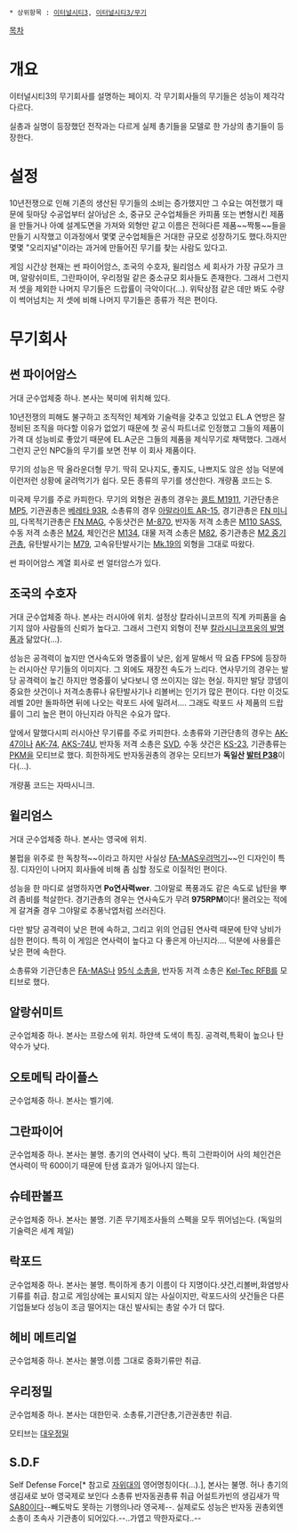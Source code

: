  * 상위항목 : [[이터널시티3]], [[이터널시티3/무기]]

[[목차]]
= 개요 =
이터널시티3의 무기회사를 설명하는 페이지. 각 무기회사들의 무기들은 성능이 제각각 다르다.

실총과 실명이 등장했던 전작과는 다르게 실제 총기들을 모델로 한 가상의 총기들이 등장한다.

= 설정 =
10년전쟁으로 인해 기존의 생산된 무기들의 소비는 증가했지만 그 수요는 여전했기 때문에 뒷마당 수공업부터 살아남은 소, 중규모 군수업체들은 카피품 또는 변형시킨 제품을 만들거나 아예 설계도면을 가져와 외형만 같고 이름은 전혀다른 제품~~짝퉁~~들을 만들기 시작했고 이과정에서 몇몇 군수업체들은 거대한 규모로 성장하기도 했다.하지만 몇몇 "오리지널"이라는 과거에 만들어진 무기를 찾는 사람도 있다고.

게임 시간상 현재는 썬 파이어암스, 조국의 수호자, 윌리엄스 세 회사가 가장 규모가 크며, 알랑쉬미트, 그란파이어, 우리정밀 같은 중소규모 회사들도 존재한다. 그래서 그런지 저 셋을 제외한 나머지 무기들은 드랍률이 극악이다(...). 위탁상점 같은 데만 봐도 수량이 썩어넘치는 저 셋에 비해 나머지 무기들은 종류가 적은 편이다.

= 무기회사 =
== 썬 파이어암스 ==
거대 군수업체중 하나. 본사는 북미에 위치해 있다.

10년전쟁의 피해도 불구하고 조직적인 체계와 기술력을 갖추고 있었고 EL.A 연방은 잘정비된 조직을 마다할 이유가 없었기 때문에 첫 공식 파트너로 인정했고 그들의 제품이 가격 대 성능비로 좋았기 때문에 EL.A군은 그들의 제품을 제식무기로 채택했다. 그래서 그런지 군인 NPC들의 무기를 보면 전부 이 회사 제품이다.

무기의 성능은 딱 올라운더형 무기. 딱히 모나지도, 좋지도, 나쁘지도 않은 성능 덕분에 이런저런 상황에 굴려먹기가 쉽다. 모든 종류의 무기를 생산한다. 개량품 코드는 S.

미국제 무기를 주로 카피한다. 무기의 외형은 권총의 경우는 [[콜트 M1911]], 기관단총은 [[MP5]], 기관권총은 [[베레타 93R]], 소총류의 경우 [[아말라이트 AR-15]], 경기관총은 [[FN 미니미]], 다목적기관총은 [[FN MAG]], 수동샷건은 [[M-870]], 반자동 저격 소총은 [[K.A.C SR-25|M110 SASS]], 수동 저격 소총은 [[M24]], 체인건은 [[미니건|M134]], 대물 저격 소총은 [[M82]], 중기관총은 [[M2 중기관총]], 유탄발사기는 [[M79]], 고속유탄발사기는 [[Mk.19]]의 외형을 그대로 따왔다.

썬 파이어암스 계열 회사로 썬 얼터암스가 있다.

== 조국의 수호자 ==
거대 군수업체중 하나. 본사는 러시아에 위치.
설정상 칼라쉬니코프의 직계 카피품을 숨기지 않아 사람들의 신뢰가 높다고. 그래서 그런지 외형이 전부 [[AK-47|칼라시니코프옹의 발명품]]과 닮았다(...).

성능은 공격력이 높지만 연사속도와 명중률이 낮은, 쉽게 말해서 딱 요즘 FPS에 등장하는 러시아산 무기들의 이미지다. 그 외에도 재장전 속도가 느리다. 연사무기의 경우는 발당 공격력이 높긴 하지만 명중률이 낮다보니 영 쓰이지는 않는 현실. 하지만 발당 깡뎀이 중요한 샷건이나 저격소총류나 유탄발사기나 리볼버는 인기가 많은 편이다. 다만 이것도 레벨 20만 돌파하면 뒤에 나오는 락포드 사에 밀려서.... 그래도 락포드 사 제품의 드랍률이 그리 높은 편이 아닌지라 아직은 수요가 많다.

앞에서 말했다시피 러시아산 무기류를 주로 카피한다. 소총류와 기관단총의 경우는 [[AK-47]]이나 [[AK-74]], [[AKS-74U]], 반자동 저격 소총은 [[SVD]], 수동 샷건은 [[KS-23]], 기관총류는 [[PKM]]을 모티브로 했다. 희한하게도 반자동권총의 경우는 모티브가 '''독일산 [[발터 P38]]'''이다(...).

개량품 코드는 자따시니크.

== 윌리엄스 ==
거대 군수업체중 하나. 본사는 영국에 위치.

불펍을 위주로 한 독창적~~이라고 하지만 사실상 [[FA-MAS]]우려먹기~~인 디자인이 특징. 디자인이 나머지 회사들에 비해 좀 심할 정도로 이질적인 편이다.

성능을 한 마디로 설명하자면 '''Po연사력wer'''. 그야말로 폭풍과도 같은 속도로 납탄을 뿌려 좀비를 척살한다. 경기관총의 경우는 연사속도가 무려 '''975RPM'''이다! 몰려오는 적에게 갈겨줄 경우 그야말로 추풍낙엽처럼 쓰러진다.

다만 발당 공격력이 낮은 편에 속하고, 그리고 위의 언급된 연사력 때문에 탄약 낭비가 심한 편이다. 특히 이 게임은 연사력이 높다고 다 좋은게 아닌지라.... 덕분에 사용률은 낮은 편에 속한다.

소총류와 기관단총은 [[FA-MAS]]나 [[95식 소총]]을, 반자동 저격 소총은 [[Kel-Tec RFB]]를 모티브로 했다.

== 알랑쉬미트 ==
군수업체중 하나. 본사는 프랑스에 위치.
하얀색 도색이 특징.
공격력,특확이 높으나 탄약수가 낮다.

== 오토메틱 라이플스 ==
군수업체중 하나. 본사는 벨기에.

== 그란파이어 ==
군수업체중 하나. 본사는 불명. 총기의 연사력이 낮다. 특히 그란파이어 사의 체인건은 연사력이 딱 600이기 때문에 탄샘 효과가 일어나지 않는다.

== 슈테판볼프 ==
군수업체중 하나. 본사는 불명. 기존 무기제조사들의 스펙을 모두 뛰어넘는다. (독일의 기술력은 세계 제일)

== 락포드 ==
군수업체중 하나. 본사는 불명. 특이하게 총기 이름이 다 지명이다.샷건,리볼버,화염방사기류를 취급. 참고로 게임상에는 표시되지 않는 사실이지만, 락포드사의 샷건들은 다른 기업들보다 성능이 조금 떨어지는 대신 발사되는 총알 수가 더 많다.

== 헤비 메트리얼 ==
군수업체중 하나. 본사는 불명.이름 그대로 중화기류만 취급. 

== 우리정밀 ==
군수업체중 하나. 본사는 대한민국. 소총류,기관단총,기관권총만 취급.

모티브는 [[대우정밀]]

== S.D.F ==
Self Defense Force[* 참고로 [[자위대]]의 영어명칭이다(...).], 본사는 불명. 허나 총기의 생김새로 보아 영국제로 보인다 소총류 반자동권총류 취급 어설트카빈의 생김새가 딱 [[SA80]]이다--빼도박도 못하는 기행의나라 영국제--. 실제로도 성능은 반자동 권총외엔 소총이 초속사 기관총이 되어있다.--..가엽고 딱한자로다..--
